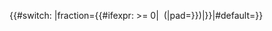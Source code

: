 <onlyinclude><!-- digits -->{{#switch: {{{type|percentage}}}|fraction={{{1|0}}}{{#ifexpr: {{{round|-1}}} >= 0|<!-- percentage in parentheses -->&nbsp;({{Percentage|{{#expr: {{{1|0}}} * 100}}|pad={{{round|0}}}}})|}}|#default={{{1|0%}}}}}</onlyinclude><noinclude>
{{Esoteric}}
</noinclude>